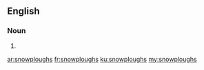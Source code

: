 ==English==

===Noun===
{{head|en|plural}}

# {{plural of|snowplough|lang=en}}

[[ar:snowploughs]]
[[fr:snowploughs]]
[[ku:snowploughs]]
[[my:snowploughs]]